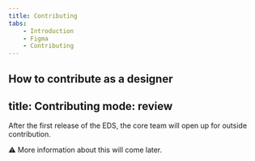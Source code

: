 ```yaml
---
title: Contributing
tabs:
    - Introduction
    - Figma
    - Contributing
---
```


How to contribute as a designer
---
title: Contributing
mode: review
---

After the first release of the EDS, the core team will open up for outside contribution. 

:warning: More information about this will come later.